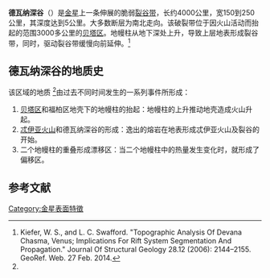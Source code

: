 {{Infobox feature on celestial object
|name        = 德瓦纳深谷
|image       = Beta Regio on Venus.jpg
|image_size  = 250px
|caption     = 中间是德瓦纳深谷裂谷带
|globe       = 金星
|coordinates = {{coord|22|N|183.5|E|globe:venus_type:landmark|display=inline,title}}
|diameter    = {{convert|2000|km}}
|eponym      = [[德瓦纳|德瓦纳]]
}}
'''德瓦纳深谷'''（{{lang-en|Devana Chasma}}）是[[金星|金星]]上一条伸展的脆弱[[裂谷带|裂谷带]]，长约4000公里，宽150到250公里，其深度达到5公里。大多数断层为南北走向。该破裂带位于因火山活动而抬起的范围3000多公里的[[贝塔区|贝塔区]]。地幔柱从地下深处上升，导致上层地表形成裂谷带，同时，驱动裂谷带缓慢向前延伸。<ref name="one">Kiefer, W. S., and L. C. Swafford. "Topographic Analysis Of Devana Chasma, Venus; Implications For Rift System Segmentation And Propagation." Journal Of Structural Geology 28.12 (2006): 2144–2155. GeoRef. Web. 27 Feb. 2014.</ref>

==德瓦纳深谷的地质史==
该区域的地质 <ref name="one" />由过去不同时间发生的一系列事件所形成：
#[[贝塔区|贝塔区]]和福柏区地壳下的地幔柱的抬起：地幔柱的上升推动地壳造成火山升起。
#[[忒伊亚山|忒伊亚火山]]和德瓦纳深谷的形成：逸出的熔岩在地表形成忒伊亚火山及裂谷的开始。
#二个地幔柱的重叠形成漂移区：当二个地幔柱中的热量发生变化时，就形成了偏移区。

==参考文献==
{{reflist}}

[[Category:金星表面特徵|Category:金星表面特徵]]
